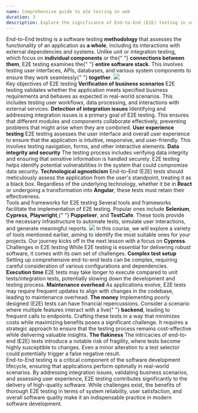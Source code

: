 ```yaml
---
name: Comprehensive guide to e2e testing on web
duration: 3
description: Explore the significance of End-to-End (E2E) testing in software development. This comprehensive approach ensures seamless integration of all components, mimicking real user scenarios. Delve into E2E testing, its importance, and its contribution to high-quality software delivery.
---
```


<Prelude label="What is End-to-End Testing?">
  <M>
    End-to-End testing is a software testing <B>methodology</B> that assesses
    the functionality of an application as <B>a whole</B>, including its
    interactions with external dependencies and systems. Unlike unit or
    integration testing, which focus on <B>individual components</B> or the{" "}
    <B>connections between them</B>, E2E testing examines the{" "}
    <B>entire software stack</B>. This involves testing user interfaces, APIs,
    databases, and various system components to ensure they work seamlessly{" "}
    <B>together</B>.
  </M>
  <Image
    rolled
    src="https://raw.githubusercontent.com/polubis/Snippets-for-articles-and-lessons/main/react-testing-spellbook/Comprehensive%20guide%20to%20e2e%20testing%20on%20web/2.jpg"
    description="E2E tests visualization"
  />
</Prelude>

<Section>
  <XL>Key objectives of E2E testing</XL>
  <M>
    <B>Verification of business scenarios</B>
  </M>
  <M>
    E2E testing validates whether the application meets specified business
    requirements and behaves as expected in real-world scenarios. This includes
    testing user workflows, data processing, and interactions with external
    services.
  </M>
  <M>
    <B>Detection of integration issues</B>
  </M>
  <M>
    Identifying and addressing integration issues is a primary goal of E2E
    testing. This ensures that different modules and components collaborate
    effectively, preventing problems that might arise when they are combined.
  </M>
  <M>
    <B>User experience testing</B>
  </M>
  <M>
    E2E testing assesses the user interface and overall user experience to
    ensure that the application is intuitive, responsive, and user-friendly.
    This involves testing navigation, forms, and other interactive elements.
  </M>
  <M>
    <B>Data integrity and security</B>
  </M>
  <M>
    The testing process includes verifying data integrity and ensuring that
    sensitive information is handled securely. E2E testing helps identify
    potential vulnerabilities in the system that could compromise data security.
  </M>
  <M>
    <B>Technological agnosticism</B>
  </M>
  <M>
    End-to-End (E2E) tests should meticulously assess the application from the
    user's standpoint, treating it as a black box. Regardless of the underlying
    technology, whether it be in <B>React</B> or undergoing a transformation
    into <B>Angular</B>, these tests must retain their effectiveness.
  </M>
</Section>

<Section>
  <XL>Tools and frameworks for E2E testing</XL>
  <M>
    Several tools and frameworks facilitate the implementation of E2E testing.
    Popular ones include <B>Selenium</B>, <B>Cypress</B>, <B>Playwright</B>,{" "}
    <B>Puppeteer</B>, and <B>TestCafe</B>. These tools provide the necessary
    infrastructure to automate tests, simulate user interactions, and generate
    meaningful reports.
  </M>
  <Image
    rolled
    src="https://raw.githubusercontent.com/polubis/Snippets-for-articles-and-lessons/main/react-testing-spellbook/Comprehensive%20guide%20to%20e2e%20testing%20on%20web/1.gif"
    description="E2E test executed in Cypress framework"
  />
  <Hint hasBg>
    In this course, we will explore a variety of tools mentioned earlier, aiming
    to identify the most suitable ones for your projects. Our journey kicks off
    in the next lesson with a focus on <B>Cypress</B>.
  </Hint>
</Section>

<Section>
  <XL>Challenges in E2E testing</XL>
  <M>
    While E2E testing is essential for delivering robust software, it comes with
    its own set of challenges.
  </M>
  <M>
    <B>Complex test setup</B>
  </M>
  <M>
    Setting up comprehensive end-to-end tests can be complex, requiring careful
    consideration of various configurations and dependencies.
  </M>
  <M>
    <B>Execution time</B>
  </M>
  <M>
    E2E tests may take longer to execute compared to unit tests/integration
    tests, potentially slowing down the development and testing process.
  </M>
  <M>
    <B>Maintenance overhead</B>
  </M>
  <M>
    As applications evolve, E2E tests may require frequent updates to align with
    changes in the codebase, leading to maintenance overhead.
  </M>
  <M>
    <B>The money</B>
  </M>
  <M>
    Implementing poorly designed (E2E) tests can have financial repercussions.
    Consider a scenario where multiple features interact with a live{" "}
    <B>backend</B>, leading to frequent calls to endpoints. Crafting these tests
    in a way that minimizes costs while maximizing benefits poses a significant
    challenge. It requires a strategic approach to ensure that the testing
    process remains cost-effective while delivering valuable insights.
  </M>
  <M>
    <B>The flakiness</B>
  </M>
  <M>
    The intricacies of end-to-end (E2E) tests introduce a notable risk of
    fragility, where tests become highly susceptible to changes. Even a minor
    alteration to a test selector could potentially trigger a false negative
    result.
  </M>
</Section>

<Summary label="Conclusion and summary">
  <M>
    End-to-End testing is a critical component of the software development
    lifecycle, ensuring that applications perform optimally in real-world
    scenarios. By addressing integration issues, validating business scenarios,
    and assessing user experience, E2E testing contributes significantly to the
    delivery of high-quality software. While challenges exist, the benefits of
    thorough E2E testing in terms of system reliability, user satisfaction, and
    overall software quality make it an indispensable practice in modern
    software development.
  </M>
</Summary>
